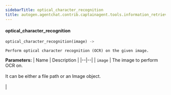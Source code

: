 ```yaml
---
sidebarTitle: optical_character_recognition
title: autogen.agentchat.contrib.captainagent.tools.information_retrieval.optical_character_recognition.optical_character_recognition
---
```


<code class="doc-symbol doc-symbol-heading doc-symbol-function"></code>
#### optical_character_recognition
<a href="#autogen.agentchat.contrib.captainagent.tools.information_retrieval.optical_character_recognition..optical_character_recognition" class="headerlink" title="Permanent link"></a>

```python
optical_character_recognition(image) -> 
```

    Perform optical character recognition (OCR) on the given image.

<b>Parameters:</b>
| Name | Description |
|--|--|
| `image` | The image to perform OCR on.<br/><br/>It can be either a file path or an Image object.<br/><br/> |

<br />
